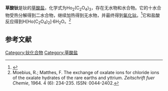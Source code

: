 {{Chembox
| Name = 
| NameEn = 
| ImageFile = Holmium oxalate.png
|  ImageSize = 
|  ImageAlt = 
| IUPACName = 
| IUPACNameZh = 
| OtherNames = 
| Section1 = {{Chembox Identifiers
|   CASNo = 3269-15-6
|   CASNo_Ref ={{cascite|correct|CAS}}
|   PubChem = 
|   SMILES = [Ho+3].[Ho+3].[O-]C(=O)C(=O)[O-].[O-]C(=O)C(=O)[O-].[O-]C(=O)C(=O)[O-] }}
| Section2 = {{Chembox Properties
|   Formula = Ho<sub>2</sub>(C<sub>2</sub>O<sub>4</sub>)<sub>3</sub>
|   MolarMass = 
|   Appearance = 黄色晶体（七水）<ref>{{cite journal|journal=Journal of Crystallization Process and Technology|volume=02|issue=04|issn=2161-7678|date=2012|pages=137–141|doi=10.4236/jcpt.2012.24019|url=http://www.scirp.org/journal/doi.aspx?DOI=10.4236/jcpt.2012.24019|title=Growth and Characterization of Holmium Oxalate Heptahydrate Crystals|accessdate=2020-10-11|author=Basharat Want, Feroz Dar}}</ref>
|   Density = 
|   MeltingPt = 
|   BoilingPt = 
|   Solubility =  }}
| Section3 = {{Chembox Hazards
|   MainHazards = 
|   FlashPt = 
|   Autoignition =  }}
}}
'''草酸钬'''是钬的[[草酸盐|草酸盐]]，化学式为Ho<sub>2</sub>(C<sub>2</sub>O<sub>4</sub>)<sub>3</sub>，存在无水物和水合物。它的十水合物受热分解得到二水合物，继续加热得到无水物，并最终得到[[氧化钬|氧化钬]]。<ref>{{cite journal|last1=Wendlandt|first1=W. W.|title=Thermal Decomposition of Rare Earth Metal Oxalates|journal=Analytical Chemistry|volume=31|issue=3|year=1959|pages=408–410|issn=0003-2700|doi=10.1021/ac60147a024}}</ref>它和盐酸反应得到H[Ho(C<sub>2</sub>O<sub>4</sub>)<sub>2</sub>]·6H<sub>2</sub>O。<ref>Moebius, R.; Matthes, F. The exchange of oxalate ions for chloride ions of the oxalate hydrates of the rare earths and yttrium. ''Zeitschrift fuer Chemie'', 1964. 4 (6): 234-235. ISSN: 0044-2402.</ref>

==参考文献==
{{reflist}}

{{钬化合物}}
{{草酸盐}}
[[Category:钬化合物|Category:钬化合物]]
[[Category:草酸盐|Category:草酸盐]]